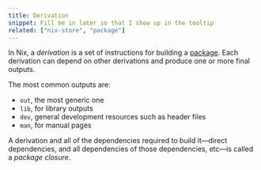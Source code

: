 ```yaml
---
title: Derivation
snippet: Fill me in later so that I show up in the tooltip
related: ["nix-store", "package"]
---
```


In Nix, a *derivation* is a set of instructions for building a [package](/concepts/package).
Each derivation can depend on other derivations and produce one or more final outputs.

The most common outputs are:

- `out`, the most generic one
- `lib`, for library outputs
- `dev`, general development resources such as header files
- `man`, for manual pages

A derivation and all of the dependencies required to build it&mdash;direct dependencies, and all dependencies of those dependencies, etc&mdash;is called a *package closure*.
